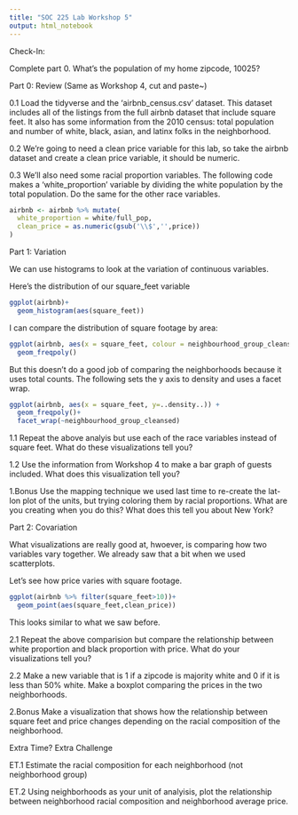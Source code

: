 ```yaml
---
title: "SOC 225 Lab Workshop 5"
output: html_notebook
---
```


Check-In: 

Complete part 0. What's the population of my home zipcode, 10025?

Part 0: Review (Same as Workshop 4, cut and paste~)

0.1 Load the tidyverse and the 'airbnb_census.csv' dataset. This dataset includes all of the listings from the full airbnb dataset that include square feet. It also has some information from the 2010 census: total population and number of white, black, asian, and latinx folks in the neighborhood.

0.2 We're going to need a clean price variable for this lab, so take the airbnb dataset and create a clean price variable, it should be numeric.

0.3 We'll also need some racial proportion variables. The following code makes a 'white_proportion' variable by dividing the white population by the total population. Do the same for the other race variables.

```r
airbnb <- airbnb %>% mutate(
  white_proportion = white/full_pop,
  clean_price = as.numeric(gsub('\\$','',price))
)
```


Part 1: Variation

We can use histograms to look at the variation of continuous variables.

Here's the distribution of our square_feet variable
```r
ggplot(airbnb)+
  geom_histogram(aes(square_feet))
```

I can compare the distribution of square footage by area:

```r
ggplot(airbnb, aes(x = square_feet, colour = neighbourhood_group_cleansed)) +
  geom_freqpoly()
```

But this doesn't do a good job of comparing the neighborhoods because it uses total counts. The following sets the y axis to density and uses a facet wrap.

```r
ggplot(airbnb, aes(x = square_feet, y=..density..)) +
  geom_freqpoly()+
  facet_wrap(~neighbourhood_group_cleansed)
```

1.1 Repeat the above analyis but use each of the race variables instead of square feet. What do these visualizations tell you?

1.2 Use the information from Workshop 4 to make a bar graph of guests included. What does this visualization tell you?

1.Bonus Use the mapping technique we used last time to re-create the lat-lon plot of the units, but trying coloring them by racial proportions. What are you creating when you do this? What does this tell you about New York?

Part 2: Covariation

What visualizations are really good at, hwoever, is comparing how two variables vary together. We already saw that a bit when we used scatterplots.

Let's see how price varies with square footage.

```r
ggplot(airbnb %>% filter(square_feet>10))+
  geom_point(aes(square_feet,clean_price))
```

This looks similar to what we saw before. 

2.1 Repeat the above comparision but compare the relationship between white proportion and black proportion with price. What do your visualizations tell you?

2.2 Make a new variable that is 1 if a zipcode is majority white and 0 if it is less than 50% white. Make a boxplot comparing the prices in the two neighborhoods.

2.Bonus Make a visualization that shows how the relationship between square feet and price changes depending on the racial composition of the neighborhood.

Extra Time? Extra Challenge

ET.1 Estimate the racial composition for each neighborhood (not neighborhood group)

ET.2 Using neighborhoods as your unit of analyisis, plot the relationship between neighborhood racial composition and neighborhood average price.



